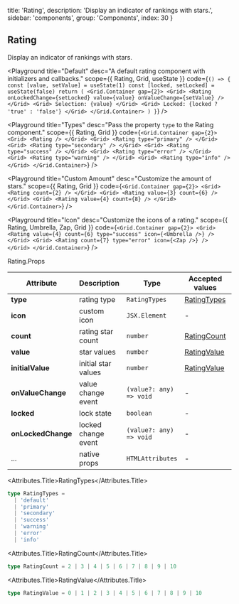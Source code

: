 
  title: 'Rating',
  description: 'Display an indicator of rankings with stars.',
  sidebar: 'components',
  group: 'Components',
  index: 30
}

## Rating

Display an indicator of rankings with stars.

<Playground
  title="Default"
  desc="A default rating component with initializers and callbacks."
  scope={{ Rating, Grid, useState }}
  code={`
() => {
  const [value, setValue] = useState(1)
  const [locked, setLocked] = useState(false)
  return (
    <Grid.Container gap={2}>
      <Grid>
        <Rating
          onLockedChange={setLocked}
          value={value}
          onValueChange={setValue}
        />
      </Grid>
      <Grid>
        Selection: {value}
      </Grid>
      <Grid>
        Locked: {locked ? 'true' : 'false'}
      </Grid>
    </Grid.Container>
  )
}
`}
/>

<Playground
  title="Types"
  desc="Pass the property `type` to the Rating component."
  scope={{ Rating, Grid }}
  code={`
<Grid.Container gap={2}>
  <Grid>
    <Rating />
  </Grid>
  <Grid>
    <Rating type="primary" />
  </Grid>
  <Grid>
    <Rating type="secondary" />
  </Grid>
  <Grid>
    <Rating type="success" />
  </Grid>
  <Grid>
    <Rating type="error" />
  </Grid>
  <Grid>
    <Rating type="warning" />
  </Grid>
  <Grid>
    <Rating type="info" />
  </Grid>
</Grid.Container>
`}
/>

<Playground
  title="Custom Amount"
  desc="Customize the amount of stars."
  scope={{ Rating, Grid }}
  code={`
<Grid.Container gap={2}>
  <Grid>
    <Rating count={2} />
  </Grid>
  <Grid>
    <Rating value={3} count={6} />
  </Grid>
  <Grid>
    <Rating value={4} count={8} />
  </Grid>
</Grid.Container>
`}
/>

<Playground
  title="Icon"
  desc="Customize the icons of a rating."
  scope={{ Rating, Umbrella, Zap, Grid }}
  code={`
<Grid.Container gap={2}>
  <Grid>
    <Rating value={4} count={6} type="success" icon={<Umbrella />} />
  </Grid>
  <Grid>
    <Rating count={7} type="error" icon={<Zap />} />
  </Grid>
</Grid.Container>
`}
/>

<Attributes edit="/pages/docs/components/rating.mdx">
<Attributes.Title>Rating.Props</Attributes.Title>

| Attribute          | Description         | Type                    | Accepted values             | Default   |
| ------------------ | ------------------- | ----------------------- | --------------------------- | --------- |
| **type**           | rating type         | `RatingTypes`           | [RatingTypes](#ratingtypes) | `default` |
| **icon**           | custom icon         | `JSX.Element`           | -                           | -         |
| **count**          | rating star count   | `number`                | [RatingCount](#ratingcount) | `5`       |
| **value**          | star values         | `number`                | [RatingValue](#ratingvalue) | -         |
| **initialValue**   | initial star values | `number`                | [RatingValue](#ratingvalue) | `1`       |
| **onValueChange**  | value change event  | `(value?: any) => void` | -                           | -         |
| **locked**         | lock state          | `boolean`               | -                           | `false`   |
| **onLockedChange** | locked change event | `(value?: any) => void` | -                           | -         |
| ...                | native props        | `HTMLAttributes`        | -                           | -         |

<Attributes.Title>RatingTypes</Attributes.Title>

```ts
type RatingTypes =
  | 'default'
  | 'primary'
  | 'secondary'
  | 'success'
  | 'warning'
  | 'error'
  | 'info'
```

<Attributes.Title>RatingCount</Attributes.Title>

```ts
type RatingCount = 2 | 3 | 4 | 5 | 6 | 7 | 8 | 9 | 10
```

<Attributes.Title>RatingValue</Attributes.Title>

```ts
type RatingValue = 0 | 1 | 2 | 3 | 4 | 5 | 6 | 7 | 8 | 9 | 10
```

</Attributes>

